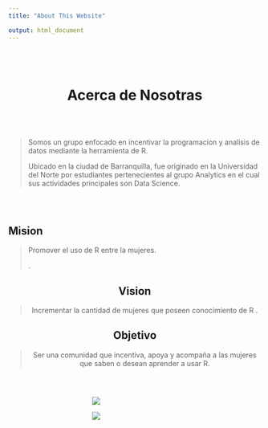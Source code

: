 ```yaml
---
title: "About This Website"

output: html_document
---
```


<style type="text/css">
.title {
  display: none;
}

.img {
  width: 50px;
  height: 50px;
  

}
#acerca{
text-align: center;
padding:50px;

}

#texto{
text-align: left;
}
</style>
# **Acerca de Nosotras** {#acerca}

>Somos un grupo enfocado en incentivar la programacion y analisis de datos mediante la herramienta
>de R.
 >
>Ubicado en la ciudad de Barranquilla, fue originado en la Universidad del Norte por estudiantes
>pertenecientes al  grupo Analytics en  el cual sus actividades principales son Data Science.

<div class="row" style="padding-top: 30px;">
<div class="col-sm-4">
# **Mision**
>Promover el uso de R entre la mujeres.
>
>
>
>
>
>.

</div>
<div class="col-sm-4" style=" text-align: center;">
# **Vision**
>Incrementar la cantidad de mujeres que poseen conocimiento de R .

</div>
<div class="col-sm-4" style=" text-align: center;">
# **Objetivo**
>Ser una comunidad que incentiva, apoya y acompaña a las mujeres 
que saben o desean aprender a usar R.

</div>
<div class="col-sm-4">




<div class="container" style=" text-align: center;">
<div class="row" style="padding-top: 30px; text-align: center; ">
<div class="col-xs-6"  style="width:350px; height>250;">

![](./img/r.jpeg)

</div>

<div class="col-xs-6" style="width:350px; height>250;" >

![](./img/analytic.jpg)


</div>

</div >
</div >

